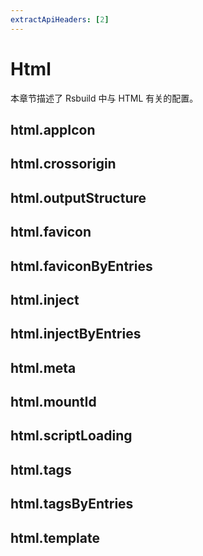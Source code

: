 ```yaml
---
extractApiHeaders: [2]
---
```


# Html

本章节描述了 Rsbuild 中与 HTML 有关的配置。

## html.appIcon


<AppIcon />

## html.crossorigin


<Crossorigin />

## html.outputStructure


<OutputStructure />

## html.favicon


<Favicon />

## html.faviconByEntries


<FaviconByEntries />

## html.inject


<Inject />

## html.injectByEntries


<InjectByEntries />

## html.meta


<Meta />

## html.mountId


<MountId />

## html.scriptLoading


<ScriptLoading />

## html.tags


<Tags />

## html.tagsByEntries


<TagsByEntries />

## html.template


<Template />

## html.templateByEntries


<TemplateByEntries />

## html.templateParameters


<TemplateParameters />

## html.templateParametersByEntries


<TemplateParametersByEntries />

## html.title


<Title />
